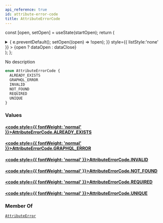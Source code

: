 ```yaml
---
api_reference: true
id: attribute-error-code
title: AttributeErrorCode
---
```






const [open, setOpen] = useState(startOpen);
return (
<details {...(open ? { open: true } : {})} className="details" style={{ border:'none', boxShadow:'none', background:'var(--ifm-background-color)' }}>
<summary
onClick={(e) => {
e.preventDefault();
setOpen((open) => !open);
}}
style={{ listStyle:'none' }} >
{open ? dataOpen : dataClose}
</summary>
{open && children}
</details>
);
};

No description

```graphql
enum AttributeErrorCode {
  ALREADY_EXISTS
  GRAPHQL_ERROR
  INVALID
  NOT_FOUND
  REQUIRED
  UNIQUE
}
```

### Values

#### [<code style={{ fontWeight: 'normal' }}>AttributeErrorCode.<b>ALREADY_EXISTS</b></code>](#)

#### [<code style={{ fontWeight: 'normal' }}>AttributeErrorCode.<b>GRAPHQL_ERROR</b></code>](#)

#### [<code style={{ fontWeight: 'normal' }}>AttributeErrorCode.<b>INVALID</b></code>](#)

#### [<code style={{ fontWeight: 'normal' }}>AttributeErrorCode.<b>NOT_FOUND</b></code>](#)

#### [<code style={{ fontWeight: 'normal' }}>AttributeErrorCode.<b>REQUIRED</b></code>](#)

#### [<code style={{ fontWeight: 'normal' }}>AttributeErrorCode.<b>UNIQUE</b></code>](#)

### Member Of

[`AttributeError`](../../../api-reference/attributes/objects/attribute-error.mdx) <Badge class="badge badge--secondary" text="object"/>
